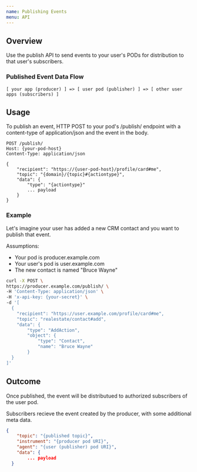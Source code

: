 ```yaml
---
name: Publishing Events
menu: API
---
```


## Overview

Use the publish API to send events to your user's PODs for distribution to that user's subscribers.

### Published Event Data Flow 

```sequence
[ your app (producer) ] => [ user pod (publisher) ] => [ other user apps (subscribers) ]
```

## Usage

To publish an event, HTTP POST to your pod's /publish/ endpoint with a content-type of application/json and the event in the body.

```http
POST /publish/
Host: {your-pod-host}
Content-Type: application/json

{
    "recipient": "https://{user-pod-host}/profile/card#me",
    "topic": "{domain}/{topic}#{actiontype}",
    "data": {
        "type": "{actiontype}"
        ... payload
    }
}
```

### Example

Let's imagine your user has added a new CRM contact and you want to publish that event.

Assumptions:
- Your pod is producer.example.com
- Your user's pod is user.example.com
- The new contact is named "Bruce Wayne"

```sh
curl -X POST \
https://producer.example.com/publish/ \
-H 'Content-Type: application/json' \
-H 'x-api-key: {your-secret}' \
-d '[
  {
    "recipient": "https://user.example.com/profile/card#me",
    "topic": "realestate/contact#add",
    "data": {
        "type": "AddAction",
        "object": {
            "type": "Contact",
            "name": "Bruce Wayne"
        }
  }
]'
```

## Outcome

Once published, the event will be distributued to authorized subscribers of the user pod.

Subscribers recieve the event created by the producer, with some additional meta data.

```json
{
    "topic": "{published topic}",
    "instrument": "{producer pod URI}",
    "agent": "{user (publisher) pod URI}",
    "data": {
        ... payload       
  }
```

